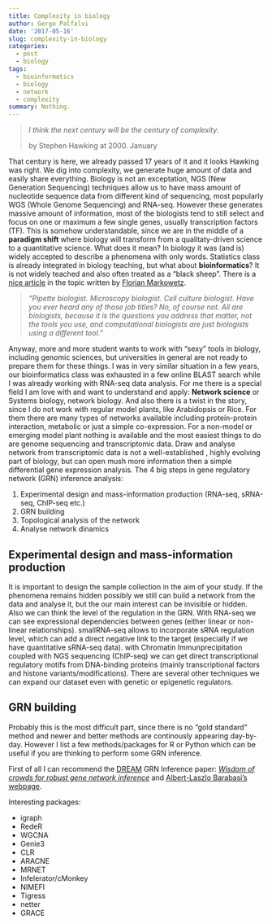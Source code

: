 ```yaml
---
title: Complexity in biology
author: Gergo Palfalvi
date: '2017-05-16'
slug: complexity-in-biology
categories:
  - post
  - biology
tags:
  - bioinformatics
  - biology
  - network
  - complexity
summary: Nothing.
---
```


> *I think the next century will be the century of complexity.*   
>    
> by Stephen Hawking at 2000. January

That century is here, we already passed 17 years of it and it looks Hawking was right. We dig into complexity, we generate huge amount of data and easily share everything. Biology is not an exceptation, NGS (New Generation Sequencing) techniques allow us to have mass amount of nucleotide sequence data from different kind of sequencing, most popularly WGS (Whole Genome Sequencing) and RNA-seq. However these generates massive amount of information, most of the biologists tend to still select and focus on one or maximum a few single genes, usually transcription factors (TF). This is somehow understandable, since we are in the middle of a **paradigm shift** where biology will transform from a qualitaty-driven science to a quantitative science. What does it mean? In biology it was (and is) widely accepted to describe a phenomena with only words. Statistics class is already integrated in biology teaching, but what about **bioinformatics**? It is not widely teached and also often treated as a "black sheep". There is a [nice article](http://journals.plos.org/plosbiology/article?id=10.1371/journal.pbio.2002050) in the topic written by [Florian Markowetz](http://www.markowetzlab.org/). 

> *"Pipette biologist. Microscopy biologist. Cell culture biologist. Have you ever heard any of those job titles? No, of course not. All are biologists, because it is the questions you address that matter, not the tools you use, and computational biologists are just biologists using a different tool."*


Anyway, more and more student wants to work with "sexy" tools in biology, including genomic sciences, but universities in general are not ready to prepare them for these things. I was in very similar situation in a few years, our bioinformatics class was exhausted in a few online BLAST search while I was already working with RNA-seq data analysis. For me there is a special field I am love with and want to understand and apply: **Network science** or Systems biology, network biology. And also there is a twist in the story, since I do not work with regular model plants, like Arabidopsis or Rice. For them there are many types of networks available including protein-protein interaction, metabolic or just a simple co-expression. For a non-model or emerging model plant nothing is available and the most easiest things to do are genome sequencing and transcriptomic data. Draw and analyse network from transcriptomic data is not a well-established , highly evolving part of biology, but can open mush more information then a simple differential gene expression analysis. The 4 big steps in gene regulatory network (GRN) inference analysis:

1. Experimental design and mass-information production (RNA-seq, sRNA-seq, ChIP-seq etc.)
2. GRN building
3. Topological analysis of the network
4. Analyse network dinamics 

## Experimental design and mass-information production

It is important to design the sample collection in the aim of your study. If the phenomena remains hidden possibly we still can build a network from the data and analyse it, but the our main interest can be invisible or hidden.  
Also we can think the level of the regulation in the GRN. With RNA-seq we can see expressional dependencies between genes (either linear or non-linear relationships). smallRNA-seq allows to incorporate sRNA regulation level, which can add a direct negative link to the target (especially if we have quantitative sRNA-seq data). with Chromatin Immunprecipitation coupled with NGS sequencing (ChIP-seq) we can get direct transcriptional regulatory motifs from DNA-binding proteins (mainly transcriptional factors and histone variants/modifications). There are several other techniques we can expand our dataset even with genetic or epigenetic regulators. 

## GRN building

Probably this is the most difficult part, since there is no "gold standard" method and newer and better methods are continously appearing day-by-day. However I list a few methods/packages for R or Python which can be useful if you are thinking to perform some GRN inference. 

First of all I can recommend the [DREAM](http://dreamchallenges.org/) GRN Inference paper: [*Wisdom of crowds for robust gene network inference*](https://www.ncbi.nlm.nih.gov/pmc/articles/PMC3512113/) and [Albert-Laszlo Barabasi's webpage](http://barabasi.com). 

Interesting packages:

* igraph
* RedeR
* WGCNA
* Genie3
* CLR
* ARACNE
* MRNET
* Infelerator/cMonkey
* NIMEFI
* Tigress
* netter
* GRACE




